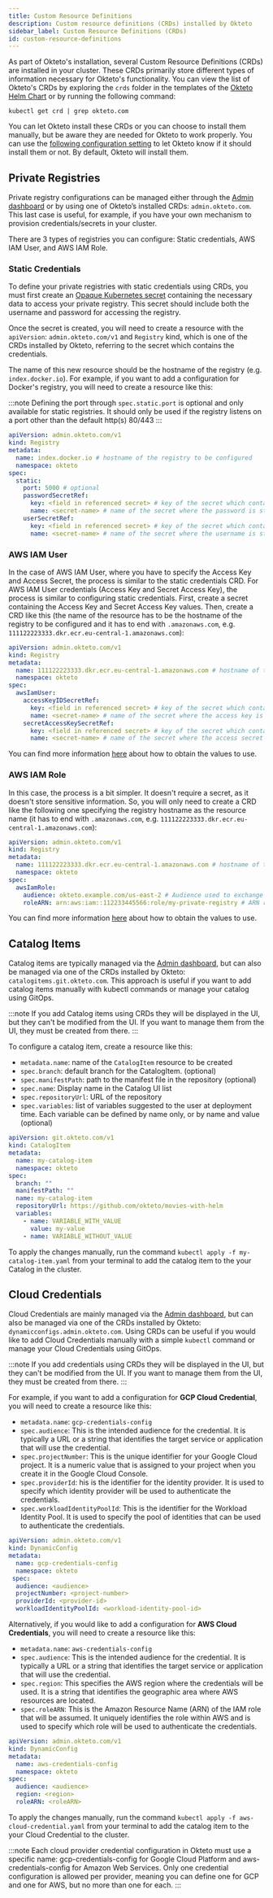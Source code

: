 ```yaml
---
title: Custom Resource Definitions
description: Custom resource definitions (CRDs) installed by Okteto
sidebar_label: Custom Resource Definitions (CRDs)
id: custom-resource-definitions
---
```



As part of Okteto's installation, several Custom Resource Definitions (CRDs) are installed in your cluster. These CRDs primarily store different types of information necessary for Okteto's functionality. You can view the list of Okteto's CRDs by exploring the `crds` folder in the templates of the [Okteto Helm Chart](https://artifacthub.io/packages/helm/okteto/okteto) or by running the following command:

```console
kubectl get crd | grep okteto.com
```

You can let Okteto install these CRDs or you can choose to install them manually, but be aware they are needed for Okteto to work properly. You can use the [following configuration setting](self-hosted/helm-configuration.mdx#crds) to let Okteto know if it should install them or not. By default, Okteto will install them.

## Private Registries

Private registry configurations can be managed either through the [Admin dashboard](admin/dashboard.mdx#registry-credentials) or by using one of Okteto’s installed CRDs: `admin.okteto.com`. This last case is useful, for example, if you have your own mechanism to provision credentials/secrets in your cluster.

There are 3 types of registries you can configure: Static credentials, AWS IAM User, and AWS IAM Role.

### Static Credentials

To define your private registries with static credentials using CRDs, you must first create an [Opaque Kubernetes secret](https://kubernetes.io/docs/concepts/configuration/secret/#creating-a-secret) containing the necessary data to access your private registry.
This secret should include both the username and password for accessing the registry.

Once the secret is created, you will need to create a resource with the `apiVersion`: `admin.okteto.com/v1` and `Registry` kind, which is one of the CRDs installed by Okteto, referring to the secret which contains the credentials.

The name of this new resource should be the hostname of the registry (e.g. `index.docker.io`).
For example, if you want to add a configuration for Docker's registry, you will need to create a resource like this:

:::note
Defining the port through `spec.static.port` is optional and only available for static registries. It should only be used if the registry listens on a port other than the default http(s) 80/443
:::

```yaml
apiVersion: admin.okteto.com/v1
kind: Registry
metadata:
  name: index.docker.io # hostname of the registry to be configured
  namespace: okteto
spec:
  static:
    port: 5000 # optional
    passwordSecretRef:
      key: <field in referenced secret> # key of the secret which contains the password
      name: <secret-name> # name of the secret where the password is stored
    userSecretRef:
      key: <field in referenced secret> # key of the secret which contains the username
      name: <secret-name> # name of the secret where the username is stored
```

### AWS IAM User

In the case of AWS IAM User, where you have to specify the Access Key and Access Secret, the process is similar to the static credentials CRD.
For AWS IAM User credentials (Access Key and Secret Access Key), the process is similar to configuring static credentials.
First, create a secret containing the Access Key and Secret Access Key values. Then, create a CRD like this (the name of the resource has to be the hostname of the registry to be configured and it has to end with `.amazonaws.com`, e.g. `111122223333.dkr.ecr.eu-central-1.amazonaws.com`):

```yaml
apiVersion: admin.okteto.com/v1
kind: Registry
metadata:
  name: 111122223333.dkr.ecr.eu-central-1.amazonaws.com # hostname of the registry to be configured
  namespace: okteto
spec:
  awsIamUser:
    accessKeyIDSecretRef:
      key: <field in referenced secret> # key of the secret which contains the access key
      name: <secret-name> # name of the secret where the access key is stored
    secretAccessKeySecretRef:
      key: <field in referenced secret> # key of the secret which contains the access secret key
      name: <secret-name> # name of the secret where the access secret is stored
```

You can find more information [here](admin/registry-credentials/amazon-ecr.mdx#using-iam-user-credentials) about how to obtain the values to use.

### AWS IAM Role

In this case, the process is a bit simpler. It doesn't require a secret, as it doesn't store sensitive information. So, you will only need to
create a CRD like the following one specifying the registry hostname as the resource name (it has to end with `.amazonaws.com`, e.g. `111122223333.dkr.ecr.eu-central-1.amazonaws.com`):

```yaml
apiVersion: admin.okteto.com/v1
kind: Registry
metadata:
  name: 111122223333.dkr.ecr.eu-central-1.amazonaws.com # hostname of the registry to be configured
  namespace: okteto
spec:
  awsIamRole:
    audience: okteto.example.com/us-east-2 # Audience used to exchange token to access the registry
    roleARN: arn:aws:iam::112233445566:role/my-private-registry # ARN role with the permissions needed to access to the registry
```

You can find more information [here](admin/registry-credentials/amazon-ecr.mdx#using-iam-roles-via-openid-connect-oidc-federation) about how to obtain the values to use.

## Catalog Items

Catalog items are typically managed via the [Admin dashboard](admin/catalog.mdx), but can also be managed via one of the CRDs installed by Okteto: `catalogitems.git.okteto.com`.
This approach is useful if you want to add catalog items manually with kubectl commands or manage your catalog using GitOps.

:::note
If you add Catalog items using CRDs they will be displayed in the UI, but they can't be modified from the UI. If you want to manage them from the UI, they must be created from there.
:::

To configure a catalog item, create a resource like this:

- `metadata.name`: name of the `CatalogItem` resource to be created
- `spec.branch`: default branch for the CatalogItem. (optional)
- `spec.manifestPath`: path to the manifest file in the repository (optional)
- `spec.name`: Display name in the Catalog UI list
- `spec.repositoryUrl`: URL of the repository
- `spec.variables`: list of variables suggested to the user at deployment time. Each variable can be defined by name only, or by name and value (optional)

```yaml title="my-catalog-item.yaml"
apiVersion: git.okteto.com/v1
kind: CatalogItem
metadata:
  name: my-catalog-item
  namespace: okteto
spec:
  branch: ""
  manifestPath: ""
  name: my-catalog-item
  repositoryUrl: https://github.com/okteto/movies-with-helm
  variables:
    - name: VARIABLE_WITH_VALUE
      value: my-value
    - name: VARIABLE_WITHOUT_VALUE
```

To apply the changes manually, run the command `kubectl apply -f my-catalog-item.yaml` from your terminal to add the catalog item to the your Catalog in the cluster.


## Cloud Credentials

Cloud Credentials are mainly managed via the [Admin dashboard](admin/dashboard.mdx#cloud-credentials), but can also be managed via one of the CRDs installed by Okteto: `dynamicconfigs.admin.okteto.com`.
Using CRDs can be useful if you would like to add Cloud Credentials manually with a simple `kubectl` command or manage your Cloud Credentials using GitOps.

:::note
If you add credentials using CRDs they will be displayed in the UI, but they can't be modified from the UI. If you want to manage them from the UI, they must be created from there.
:::

For example, if you want to add a configuration for **GCP Cloud Credential**, you will need to create a resource like this:

- `metadata.name`: `gcp-credentials-config`
- `spec.audience`: This is the intended audience for the credential. It is typically a URL or a string that identifies the target service or application that will use the credential.
- `spec.projectNumber`: This is the unique identifier for your Google Cloud project. It is a numeric value that is assigned to your project when you create it in the Google Cloud Console.
- `spec.providerId`: his is the identifier for the identity provider. It is used to specify which identity provider will be used to authenticate the credentials.
- `spec.workloadIdentityPoolId`: This is the identifier for the Workload Identity Pool. It is used to specify the pool of identities that can be used to authenticate the credentials.

```yaml title="gcp-cloud-credential.yaml"
apiVersion: admin.okteto.com/v1
kind: DynamicConfig
metadata:
  name: gcp-credentials-config
  namespace: okteto
 spec:
  audience: <audience>
  projectNumber: <project-number>
  providerId: <provider-id>
  workloadIdentityPoolId: <workload-identity-pool-id>
```

Alternatively, if you would like to add a configuration for **AWS Cloud Credentials**, you will need to create a resource like this:

- `metadata.name`: `aws-credentials-config`
- `spec.audience`: This is the intended audience for the credential. It is typically a URL or a string that identifies the target service or application that will use the credential.
- `spec.region`: This specifies the AWS region where the credentials will be used. It is a string that identifies the geographic area where AWS resources are located.
- `spec.roleARN`: This is the Amazon Resource Name (ARN) of the IAM role that will be assumed. It uniquely identifies the role within AWS and is used to specify which role will be used to authenticate the credentials.

```yaml title="aws-cloud-credential.yaml"
apiVersion: admin.okteto.com/v1
kind: DynamicConfig
metadata:
  name: aws-credentials-config
  namespace: okteto
spec:
  audience: <audience>
  region: <region>
  roleARN: <roleARN>
```

To apply the changes manually, run the command `kubectl apply -f aws-cloud-credential.yaml` from your terminal to add the catalog item to the your Cloud Credential to the cluster.

:::note
Each cloud provider credential configuration in Okteto must use a specific name: gcp-credentials-config for Google Cloud Platform and aws-credentials-config for Amazon Web Services.
Only one credential configuration is allowed per provider, meaning you can define one for GCP and one for AWS, but no more than one for each.
:::